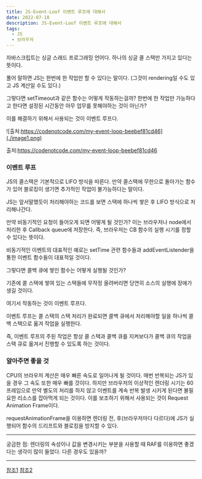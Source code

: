 ```yaml
---
title: JS-Event-Loof 이벤트 루프에 대해서
date: 2022-07-18
description: JS-Event-Loof 이벤트 루프에 대해서
tags:
  - JS
  - 브라우저
---
```


자바스크립트는 싱글 스래드 프로그래밍 언어다. 하나의 싱글 콜 스택만 가지고 있다는 뜻이다.

풀어 말하면 JS는 한번에 한 작업만 할 수 있다는 말이다. (그것이 rendering일 수도 있고 JS 계산일 수도 있다.)

그렇다면 setTimeout과 같은 함수는 어떻게 작동하는걸까? 한번에 한 작업만 가능하다고 한다면 설정된 시간동안 아무 업무를 못해야하는 것이 아닌가?

이를 해결하기 위해서 사용되는 것이 이벤트 루프다.


![출처:https://codenotcode.com/my-event-loop-beebef81cd46](./image1.png)

출처:https://codenotcode.com/my-event-loop-beebef81cd46

### 이벤트 루프

JS의 콜스택은 기본적으로 LIFO 방식을 따른다.
만약 콜스택에 무한으로 돌아가는 함수가 있어 블로킹이 생기면 추가적인 작업이 불가능하다는 말이다.

JS는 앞서말했듯이 처리해야하는 코드를 보면 스택에 하나씩 쌓은 후 LIFO 방식으로 처리해나간다.

만약 비동기적인 요청이 들어오게 되면 어떻게 될 것인가?
이는 브라우저나 node에서 처리한 후 Callback queue에 저장한다.
즉, 브라우저는 CB 함수의 실행 시기를 정할 수 있다는 뜻이다.

비동기적인 이벤트의 대표적인 예로는 setTime 관련 함수들과 addEventListender을 통한 이벤트 함수들이 대표적일 것이다.

그렇다면 콜백 큐에 쌓인 함수는 어떻게 실행될 것인가?

기존에 콜 스택에 쌓여 있는 스택들에 무작정 올려버리면 당연히 소스의 실행에 장애가 생길 것이다.

여기서 작동하는 것이 이벤트 루프다.

이벤트 루프는 콜 스택의 스택 처리가 완료되면 콜백 큐에서 처리해야할 일을 하나씩 콜백 스택으로 옮겨 작업을 실행한다.

즉, 이벤트 루프의 주된 작업은 항상 콜 스택과 콜백 큐를 지켜보다가 콜백 큐의 작업을 스택 큐로 옮겨서 진행할 수 있도록 하는 것이다.




### 알아주면 좋을 것

CPU의 브라우저 계산은 매우 빠른 속도로 일어나게 될 것이다. 매번 반복되는 JS가 있을 경우 그 속도 또한 매우 빠를 것이다. 하지만 브라우저의 이상적인 렌더링 시기는 60프레임으로
만약 별도의 처리를 하지 않고 이벤트를 계속 반복 발생 시키게 된다면 불필요한 리소스를 잡아먹게 되는 것이다.
이를 보조하기 위해서 사용되는 것이  Request Animation Frame이다.

requestAnimationFrame을 이용하면 렌더링 전, 후(브라우저마다 다르다)에 JS가 실행되어 함수의 드리프트와 블로킹을 방지할 수 있다.


---

궁금한 점: 렌더링의 속성이나 값을 변경시키는 부분을 사용할 때 RAF를 이용하면 좋겠다는 생각이 많이 들었다. 다른 경우도 있을까?

---


[참조1](https://www.youtube.com/watch?v=8aGhZQkoFbQ)
[참조2](https://www.youtube.com/watch?v=cCOL7MC4Pl0)
